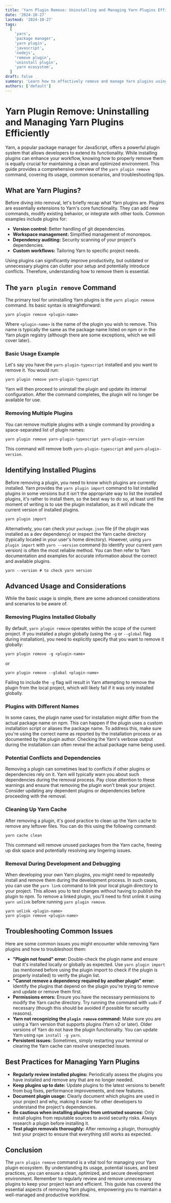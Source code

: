 ```yaml
---
title: 'Yarn Plugin Remove: Uninstalling and Managing Yarn Plugins Efficiently'
date: '2024-10-27'
lastmod: '2024-10-27'
tags:
  [
    'yarn',
    'package manager',
    'yarn plugin',
    'javascript',
    'nodejs',
    'remove plugin',
    'uninstall plugin',
    'yarn ecosystem',
  ]
draft: false
summary: 'Learn how to effectively remove and manage Yarn plugins using the `yarn plugin remove` command. This guide covers everything from basic uninstallation to troubleshooting common issues, ensuring a clean and optimized Yarn environment.'
authors: ['default']
---
```


# Yarn Plugin Remove: Uninstalling and Managing Yarn Plugins Efficiently

Yarn, a popular package manager for JavaScript, offers a powerful plugin system that allows developers to extend its functionality. While installing plugins can enhance your workflow, knowing how to properly remove them is equally crucial for maintaining a clean and optimized environment. This guide provides a comprehensive overview of the `yarn plugin remove` command, covering its usage, common scenarios, and troubleshooting tips.

## What are Yarn Plugins?

Before diving into removal, let's briefly recap what Yarn plugins are. Plugins are essentially extensions to Yarn's core functionality. They can add new commands, modify existing behavior, or integrate with other tools. Common examples include plugins for:

- **Version control:** Better handling of git dependencies.
- **Workspace management:** Simplified management of monorepos.
- **Dependency auditing:** Security scanning of your project's dependencies.
- **Custom workflows:** Tailoring Yarn to specific project needs.

Using plugins can significantly improve productivity, but outdated or unnecessary plugins can clutter your setup and potentially introduce conflicts. Therefore, understanding how to remove them is essential.

## The `yarn plugin remove` Command

The primary tool for uninstalling Yarn plugins is the `yarn plugin remove` command. Its basic syntax is straightforward:

```plaintext
yarn plugin remove <plugin-name>
```

Where `<plugin-name>` is the name of the plugin you wish to remove. This name is typically the same as the package name listed on npm or in the Yarn plugin registry (although there are some exceptions, which we will cover later).

### Basic Usage Example

Let's say you have the `yarn-plugin-typescript` installed and you want to remove it. You would run:

```plaintext
yarn plugin remove yarn-plugin-typescript
```

Yarn will then proceed to uninstall the plugin and update its internal configuration. After the command completes, the plugin will no longer be available for use.

### Removing Multiple Plugins

You can remove multiple plugins with a single command by providing a space-separated list of plugin names:

```plaintext
yarn plugin remove yarn-plugin-typescript yarn-plugin-version
```

This command will remove both `yarn-plugin-typescript` and `yarn-plugin-version`.

## Identifying Installed Plugins

Before removing a plugin, you need to know which plugins are currently installed. Yarn provides the `yarn plugin import` command to list installed plugins in some versions but it isn't the appropriate way to list the installed plugins, it's rather to install them, so the best way to do so, at least until the moment of writing is to use the plugin installation, as it will indicate the current version of installed plugins.

```plaintext
yarn plugin import
```

Alternatively, you can check your `package.json` file (if the plugin was installed as a dev dependency) or inspect the Yarn cache directory (typically located in your user's home directory). However, using `yarn plugin import` with `yarn --version` command (to identify your current yarn version) is often the most reliable method. You can then refer to Yarn documentation and examples for accurate information about the correct and available plugins.

```plaintext
yarn --version # to check yarn version
```

## Advanced Usage and Considerations

While the basic usage is simple, there are some advanced considerations and scenarios to be aware of.

### Removing Plugins Installed Globally

By default, `yarn plugin remove` operates within the scope of the current project. If you installed a plugin globally (using the `-g` or `--global` flag during installation), you need to explicitly specify that you want to remove it globally:

```plaintext
yarn plugin remove -g <plugin-name>
```

or

```plaintext
yarn plugin remove --global <plugin-name>
```

Failing to include the `-g` flag will result in Yarn attempting to remove the plugin from the local project, which will likely fail if it was only installed globally.

### Plugins with Different Names

In some cases, the plugin name used for installation might differ from the actual package name on npm. This can happen if the plugin uses a custom installation script or aliases the package name. To address this, make sure you're using the correct name as reported by the installation process or as documented by the plugin author. Checking the Yarn's verbose output during the installation can often reveal the actual package name being used.

### Potential Conflicts and Dependencies

Removing a plugin can sometimes lead to conflicts if other plugins or dependencies rely on it. Yarn will typically warn you about such dependencies during the removal process. Pay close attention to these warnings and ensure that removing the plugin won't break your project. Consider updating any dependent plugins or dependencies before proceeding with the removal.

### Cleaning Up Yarn Cache

After removing a plugin, it's good practice to clean up the Yarn cache to remove any leftover files. You can do this using the following command:

```plaintext
yarn cache clean
```

This command will remove unused packages from the Yarn cache, freeing up disk space and potentially resolving any lingering issues.

### Removal During Development and Debugging

When developing your own Yarn plugins, you might need to repeatedly install and remove them during the development process. In such cases, you can use the `yarn link` command to link your local plugin directory to your project. This allows you to test changes without having to publish the plugin to npm. To remove a linked plugin, you'll need to first unlink it using `yarn unlink` before running `yarn plugin remove`.

```plaintext
yarn unlink <plugin-name>
yarn plugin remove <plugin-name>
```

## Troubleshooting Common Issues

Here are some common issues you might encounter while removing Yarn plugins and how to troubleshoot them:

- **"Plugin not found" error:** Double-check the plugin name and ensure that it's installed locally or globally as expected. Use `yarn plugin import` (as mentioned before using the plugin import to check if the plugin is properly installed) to verify the plugin list.
- **"Cannot remove a dependency required by another plugin" error:** Identify the plugins that depend on the plugin you're trying to remove and update or remove them first.
- **Permissions errors:** Ensure you have the necessary permissions to modify the Yarn cache directory. Try running the command with `sudo` if necessary (though this should be avoided if possible for security reasons).
- **Yarn not recognizing the `plugin remove` command:** Make sure you are using a Yarn version that supports plugins (Yarn v2 or later). Older versions of Yarn do not have the plugin functionality. You can update Yarn using `npm install -g yarn`.
- **Persistent issues:** Sometimes, simply restarting your terminal or clearing the Yarn cache can resolve unexpected issues.

## Best Practices for Managing Yarn Plugins

- **Regularly review installed plugins:** Periodically assess the plugins you have installed and remove any that are no longer needed.
- **Keep plugins up to date:** Update plugins to the latest versions to benefit from bug fixes, performance improvements, and new features.
- **Document plugin usage:** Clearly document which plugins are used in your project and why, making it easier for other developers to understand the project's dependencies.
- **Be cautious when installing plugins from untrusted sources:** Only install plugins from reputable sources to avoid security risks. Always research a plugin before installing it.
- **Test plugin removals thoroughly:** After removing a plugin, thoroughly test your project to ensure that everything still works as expected.

## Conclusion

The `yarn plugin remove` command is a vital tool for managing your Yarn plugin ecosystem. By understanding its usage, potential issues, and best practices, you can ensure a clean, optimized, and secure development environment. Remember to regularly review and remove unnecessary plugins to keep your project lean and efficient. This guide has covered the essential aspects of removing Yarn plugins, empowering you to maintain a well-managed and productive workflow.
